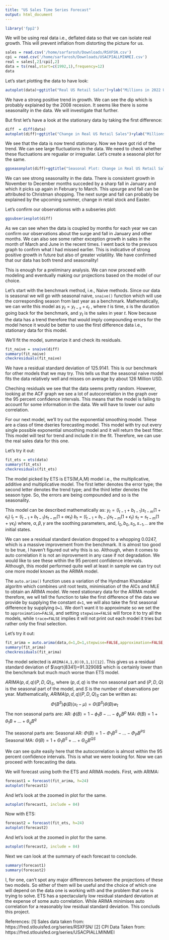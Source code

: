 ```yaml
---
title: "US Sales Time Series Forecast"
output: html_document
---
```


```r
library('fpp2')
```

We will be using real data i.e., deflated data so that we can isolate real growth. This will prevent inflation from distorting the picture for us.

```r
sales = read.csv('/home/sarfarosh/Downloads/RSXFSN.csv')
cpi = read.csv('/home/sarfarosh/Downloads/USACPIALLMINMEI.csv')
real = sales[,2]/cpi[,2]
data = ts(real,start=c(1992,1),frequency=12)
data
```

Let's start plotting the data to have look:

```r
autoplot(data)+ggtitle("Real US Retail Sales")+ylab("Millions in 2022 USD")+xlab('Year')
```

We have a strong positive trend in growth. We can see the dip which is probably explained by the 2008 recesion. It seems like there is some seasonality in the data. We will investigate that further.

But first let's have a look at the stationary data by taking the first difference:

```r
diff  = diff(data)
autoplot(diff)+ggtitle("Change in Real US Retail Sales")+ylab("Millions in 2022 USD")
```

We see that the data is now trend stationary.
Now we have got rid of the trend. We can see large fluctuations in the data. We need to check whether these fluctuations are regualar or irregualar. Let's create a seasonal plot for the same.

```r
ggseasonplot(diff)+ggtitle("Seasonal Plot: Change in Real US Retail Sales")+ylab("Millions in 2022 USD")
```

We can see strong seasonality in the data. There is consistent growth in November to December months succeded by a sharp fall in January and which it picks up again in February to March. This upsurge and fall can be attributed to Christman shopping. The next surge and fall can probably be explained by the upcoming summer, change in retail stock and Easter. 

Let's confirm our observationss with a subseries plot:

```r
ggsubseriesplot(diff)
```

As we can see when the data is coupled by months for each year we can confirm our observations about the surge and fall in January and other months. We can also see some rather exception growth in sales in the month of March and June in the recent times. I went back to the previuos graph to confirm what I had missed earlier. This is indicative of strong positive growth in future but also of greater volatility. We have confirmed that our data has both trend and seasonality!

This is enough for a preliminary analysis. We can now proceed with modeling and eventually making our projections based on the model of our choice. 

Let's start with the benchmark method, i.e., Naive methods. Since our data is seasonal we will go with seasonal naive, `snaive()` function which will use the corresponding season from last year as a benchmark. Mathematically, we can write this model as $y_t = y_{t-s} + \epsilon_{t}$ , where $t$ is time, $s$ is the duration going back for the benchmark, and $y_t$ is the sales in year $t$. Now because the data has a trend therefore that would  imply compounding errors for the model hence it would be better to use the first difference data i.e., stationary data for this model.

We'll fit the model, summarize it and check its residuals.

```r
fit_naive = snaive(diff)
summary(fit_naive)
checkresiduals(fit_naive)
```

We have a residual standard deviation of $125.9141$. This is our benchmark for other models that we may try. This tells us that the seasonal naive model fits the data relatively well and misses on average by about $126$ Million USD.

Cheching residuals we see that the data seems pretty random. However, looking at the ACF graph we see a lot of autocorrelation in the graph over the $95$ percent confidence intervals. This means that the model is failing to account for some information in the data. We will have to lower our auto correlation.

For our next model, we'll try out the exponential smoothing model. These are a class of time dseries forecasting model. This model with try out every single possible exponential smoothing model and it will return the best fitter. This model will test for trend and include it in the fit. Therefore, we can use the real sales data for this one. 

Let's try it out:

```r
fit_ets = ets(data)
summary(fit_ets)
checkresiduals(fit_ets)
```

The model picked by ETS is ETS(M,A,M) model i.e., the multiplicative, additive and multiplicative model. The first letter denotes the error type; the second letter denotes the trend type; and the third letter denotes the season type. So, the errors are being compounded and so is the seasonality.

This model can be described mathematically as:
$y_{t}=(l_{t-1}+b_{t-1})s_{t-m}(1+\epsilon_{t})$
$l_{t}=(l_{t-1}+b_{t-1})s_{t-m}(1+\alpha\epsilon_{t})$
$b_{t}=(l_{t-1}+b_{t-1})s_{t-m}(1+\epsilon_{t})$
$s_{t}=s_{t-m}(1+\gamma\epsilon_{t})$
where,
$\alpha, \beta, \gamma$ are the soothing parameters, and,
$l_{0},b_{0},s_{0},s_{-1},..$ are the initial states.

We can see a residual standard deviation dropped to a whopping $0.0247$, which is a massive improvement from the benchmark. It is almost too good to be true, I haven't figured out why this is so. 
Although, when it comes to auto correlation it is not an inprovement in any case if not degradation. We would like to see these within the $95$ percent confidence intervals. Although, this model performed quite well at least in sample we can try out one more model known as the ARIMA model. 

The `auto.arima()` function uses a variation of the Hyndman Khandakar algoritm which combines unit root tests, minimisation of the AICs and MLE to obtain an ARIMA model. We need stationary data for the ARIMA model therefore, we wll tell the function to take the first difference of the data we provide by supplying the constant `d=1`, we will also take the first seasonal difference by supplying `D=1`. We don't want it to approximate so we set the to `approximation=FALSE`, and setting `stepwise=FALSE` will force it to try all the models, while `trace=FALSE` implies it will not print out each model it tries but rather only the final selection.

Let's try it out:

```r
fit_arima = auto.arima(data,d=1,D=1,stepwise=FALSE,approximation=FALSE, trace=FALSE)
summary(fit_arima)
checkresiduals(fit_arima)
```

The model selected is `ARIMA(4,1,0)(0,1,1)[12]`.
This gives us a residual standard deviation of $\sqrt{8341}=91.32908$ which is certainly lower than the benchmark but much much worse than ETS model.

$ARIMA(p,d,q)(P,D,Q)_{S}$, where $(p,d,q)$ is the non seasonal part and $(P,D,Q)$ is the seasonal part of the model, and $S$ is the number of observations per year. 
Mathematically, $ARIMA(p,d,q)(P,D,Q)_{S}$ can be written as:
$$\Phi(B^{S})\phi(B)(x_{t}-\mu)=\Theta(B^{S})\theta(B)w_{t}$$
The non seasonal parts are:
AR:
$\phi(B)=1-\phi_{1}B-...-\phi_{p}B^{p}$
MA:
$\theta(B)=1+\theta_{1}B+...+\theta_{q}B^{q}$

The seasonal parts are:
Seasonal AR:
$\Phi(B)=1-\Phi_{1}B^{S}-...-\Phi_{P}B^{PS}$
Seasonal MA:
$\Theta(B)=1+\Theta_{1}B^{S}+...+\Theta_{Q}B^{QS}$

We can see quite easily here that the autocorrelation is almost within the $95$ percent confidence intervals. This is what we were looking for. Now we can proceed with forecasting the data.

We will forecast using both the ETS and ARIMA models. First, with ARIMA:

```r
forecast1 = forecast(fit_arima, h=24)
autoplot(forecast1)
```

And let's look at the zoomed in plot for the same.

```r
autoplot(forecast1, include = 84)
```

Now with ETS:

```r
forecast2 = forecast(fit_ets, h=24)
autoplot(forecast2)
```

And let's look at the zoomed in plot for the same.

```r
autoplot(forecast2, include = 84)
```

Next we can look at the summary of each forecast to conclude.

```r
summary(forecast1)
summary(forecast2)
```

I, for one, can't spot any major differences between the projections of these two models. So either of them will be useful and the choice of which one will depend on the data one is working with and the problem that one is trying to solve. ETS has a spectacularly low residual standard deviation at the expense of some auto correlation. While ARIMA minimises auto correlation for a reasonably low residual standard deviation. This concluds this project.

References:
[1] Sales data taken from: https://fred.stlouisfed.org/series/RSXFSN/
[2] CPI Data Taken from:
https://fred.stlouisfed.org/series/USACPIALLMINMEI